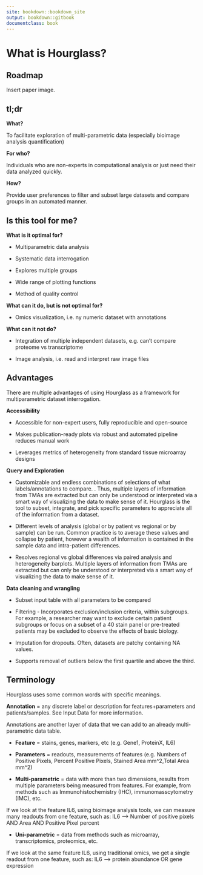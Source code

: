 ```yaml
---
site: bookdown::bookdown_site
output: bookdown::gitbook
documentclass: book
---
```

# What is Hourglass?
		      
## Roadmap
Insert paper image.

## tl;dr


**What?** 

   To facilitate exploration of multi-parametric data (especially bioimage analysis quantification)
   
   
**For who?**

  Individuals who are non-experts in computational analysis or just need their data analyzed quickly.
  
  
**How?** 

   Provide user preferences to filter and subset large datasets and compare groups in an automated manner.

## Is this tool for me?
**What is it optimal for?**

* Multiparametric data analysis

* Systematic data interrogation

+ Explores multiple groups
+ Wide range of plotting functions
+ Method of quality control


**What can it do, but is not optimal for?**

* Omics visualization, i.e. ny numeric dataset with annotations


**What can it not do?**

* Integration of multiple independent datasets, e.g. can't compare proteome vs transcriptome

* Image analysis, i.e. read and interpret raw image files

## Advantages
There are multiple advantages of using Hourglass as a framework for multiparametric dataset interrogation.


**Accessibility**

* Accessible for non-expert users, fully reproducible and open-source

* Makes publication-ready plots via robust and automated pipeline reduces manual work 

* Leverages metrics of heterogeneity from standard tissue microarray designs


**Query and Exploration**

* Customizable and endless combinations of selections of what labels/annotations to compare. . Thus, multiple layers of information from TMAs are extracted but can only be understood or interpreted via a smart way of visualizing the data to make sense of it. Hourglass is the tool to subset, integrate, and pick specific parameters to appreciate all of the information from a dataset.

* Different levels of analysis (global or by patient vs regional or by sample) can be run. Common practice is to average these values and collapse by patient, however a wealth of information is contained in the sample data and intra-patient differences.

* Resolves regional vs global differences via paired analysis and heterogeneity barplots. Multiple layers of information from TMAs are extracted but can only be understood or interpreted via a smart way of visualizing the data to make sense of it.


**Data cleaning and wrangling**

* Subset input table with all parameters to be compared 

* Filtering - Incorporates exclusion/inclusion criteria, within subgroups. For example, a researcher may want to exclude certain patient subgroups or focus on a subset of a 40 stain panel or pre-treated patients may be excluded to observe the effects of basic biology.
* Imputation for dropouts. Often, datasets are patchy containing NA values.
* Supports removal of outliers below the first quartile and above the third.

## Terminology
Hourglass uses some common words with specific meanings.

**Annotation** = any discrete label or description for features+parameters and patients/samples. See Input Data for more information.

Annotations are another layer of data that we can add to an already multi-parametric data table.

* **Feature** = stains, genes, markers, etc (e.g. Gene1, ProteinX, IL6)

* **Parameters** = readouts, measurements of features (e.g. Numbers of Positive Pixels, Percent Positive Pixels, Stained Area mm^2,Total Area mm^2)

* **Multi-parametric** = data with more than two dimensions, results from multiple parameters being measured from features. For example, from methods such as Immunohistochemistry (IHC), immunomasscytometry (IMC), etc.  
  
  
If we look at the feature IL6, using bioimage analysis tools, we can measure many readouts from one feature, such as: 
 IL6 -->  Number of positive pixels AND
     Area AND
     Positive Pixel percent

* **Uni-parametric** = data from methods such as microarray, transcriptomics, proteomics, etc.

If we look at the same feature IL6, using traditional omics, we get a single readout from one feature, such as: 
 IL6 --> protein abundance OR
	    gene expression


